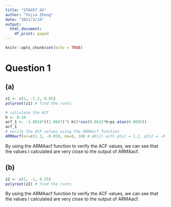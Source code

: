 ```yaml
---
title: "STA457 A3"
author: "Yujia Zheng"
date: "2021/3/16"
output:
  html_document:
    df_print: paged
---
```


```r
knitr::opts_chunk$set(echo = TRUE)
```

# Question 1
## (a)
```r
z1 <- c(1, -1.2, 0.85)
polyroot(z1) # find the roots 
```

\newpage

```r
# calculate the ACF
h <- 0:10
acf_1 <- -1.0024*((1.0847)^(-h))*cos(0.8622*h+pi-atan(0.0695))
acf_1
# verify the ACF values using the ARMAacf function
ARMAacf(ar=c(1.2, -0.85), ma=0, 10) # AR(2) with phi1 = 1.2, phi2 = -0.85
```

By using the ARMAacf function to verify the ACF values, we can see that the values I calculated are very close to the output of ARMAacf.

## (b)
```r
z2 <- c(1, -1, 0.25)
polyroot(z2) # find the roots 
```

By using the ARMAacf function to verify the ACF values, we can see that the values I calculated are very close to the output of ARMAacf.

